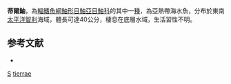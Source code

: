 {{Speciesbox
| taxon = Scorpaena tierrae
| status = NE
| status_system = IUCN3.1
| binomial_authority =  [[Hildebrand|Hildebrand]], 1946 
| synonyms = 
}}

'''蒂爾鮋'''，為[[輻鰭魚綱|輻鰭魚綱]][[鮋形目|鮋形目]][[鮋亞目|鮋亞目]][[鮋科|鮋科]]的其中一[[種|種]]，為亞熱帶海水魚，分布於東南[[太平洋|太平洋]][[智利|智利]]海域，體長可達40公分，棲息在底層水域，生活習性不明。

==参考文献==
*{{FishBase_species|genus=Scorpaena|species=tierrae|year=2014|month=7}}

{{taxonbar}}
[[Category:1946年描述的鱼类|S]]
[[Category:鮋屬|tierrae]]